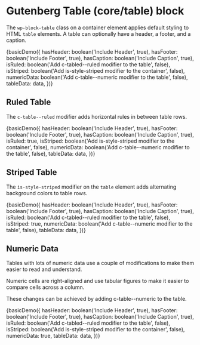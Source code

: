
<Meta title="Components/Vendor/Wordpress/Table" decorators={[withKnobs]} />

# Gutenberg Table (core/table) block

The `wp-block-table` class on a container element applies default styling to HTML `table` elements.
A table can optionally have a header, a footer, and a caption.

<Preview>
  <Story name="Basic">
    {basicDemo({
      hasHeader: boolean('Include Header', true),
      hasFooter: boolean('Include Footer', true),
      hasCaption: boolean('Include Caption', true),
      isRuled: boolean('Add c-tabled--ruled modifier to the table', false),
      isStriped: boolean('Add is-style-striped modifier to the container', false),
      numericData: boolean('Add c-table--numeric modifier to the table', false),
      tableData: data,
    })}
  </Story>
</Preview>

## Ruled Table

The `c-table--ruled` modifier adds horizontal rules in between table rows.

<Preview>
  <Story name="Ruled">
    {basicDemo({
      hasHeader: boolean('Include Header', true),
      hasFooter: boolean('Include Footer', true),
      hasCaption: boolean('Include Caption', true),
      isRuled: true,
      isStriped: boolean('Add is-style-striped modifier to the container', false),
      numericData: boolean('Add c-table--numeric modifier to the table', false),
      tableData: data,
    })}
  </Story>
</Preview>

## Striped Table

The `is-style-striped` modifier on the `table` element adds alternating background colors to table rows.

<Preview>
  <Story name="Striped">
    {basicDemo({
      hasHeader: boolean('Include Header', true),
      hasFooter: boolean('Include Footer', true),
      hasCaption: boolean('Include Caption', true),
      isRuled: boolean('Add c-tabled--ruled modifier to the table', false),
      isStriped: true,
      numericData: boolean('Add c-table--numeric modifier to the table', false),
      tableData: data,
    })}
  </Story>
</Preview>

## Numeric Data

Tables with lots of numeric data use a couple of modifications to make them
easier to read and understand.

Numeric cells are right-aligned and use tabular figures to make it easier to
compare cells across a column.

These changes can be achieved by adding c-table--numeric to the table.

<Preview>
  <Story name="Numeric Data">
    {basicDemo({
      hasHeader: boolean('Include Header', true),
      hasFooter: boolean('Include Footer', true),
      hasCaption: boolean('Include Caption', true),
      isRuled: boolean('Add c-tabled--ruled modifier to the table', false),
      isStriped: boolean('Add is-style-striped modifier to the container', false),
      numericData: true,
      tableData: data,
    })}
  </Story>
</Preview>
